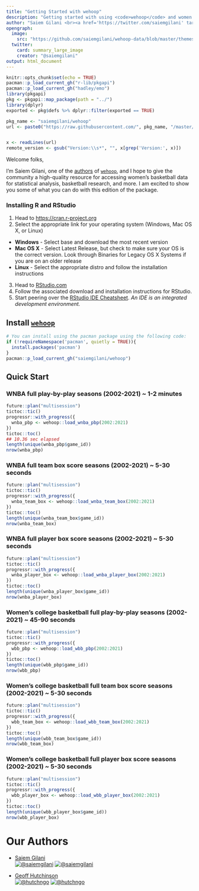 ```yaml
---
title: "Getting Started with wehoop"
description: "Getting started with using <code>wehoop</code> and women's basketball data."
author: "Saiem Gilani <br><a href='https://twitter.com/saiemgilani' target='blank'><img src='https://img.shields.io/twitter/follow/saiemgilani?color=blue&amp;label=%40saiemgilani&amp;logo=twitter&amp;style=for-the-badge' alt='@saiemgilani'/></a> <a href='https://github.com/saiemgilani' target='blank'><img src='https://img.shields.io/github/followers/saiemgilani?color=eee&amp;logo=Github&amp;style=for-the-badge' alt='@saiemgilani'/></a>"
opengraph:
  image: 
    src: "https://github.com/saiemgilani/wehoop-data/blob/master/themes/wehoop_gh.png?raw=true"
  twitter:
    card: summary_large_image
    creator: "@saiemgilani"
output: html_document
---
```

```r
knitr::opts_chunk$set(echo = TRUE)
pacman::p_load_current_gh("r-lib/pkgapi")
pacman::p_load_current_gh("hadley/emo")
library(pkgapi)
pkg <- pkgapi::map_package(path = "../")
library(dplyr)
exported <- pkg$defs %>% dplyr::filter(exported == TRUE)

pkg_name <- "saiemgilani/wehoop"
url <- paste0("https://raw.githubusercontent.com/", pkg_name, "/master/DESCRIPTION")


x <- readLines(url)
remote_version <- gsub("Version:\\s*", "", x[grep('Version:', x)])
```

Welcome folks,

I'm Saiem Gilani, one of the [authors](https://saiemgilani.github.io/wehoop/authors.html "Authors and contributors to wehoop") of [`wehoop`](https://saiemgilani.github.io/wehoop/), and I hope to give the community a high-quality resource for accessing women's basketball data for statistical analysis, basketball research, and more. I am excited to show you some of what you can do with this edition of the package.

### **Installing R and RStudio**

1.  Head to <https://cran.r-project.org>
2.  Select the appropriate link for your operating system (Windows, Mac OS X, or Linux)

-   **Windows** - Select base and download the most recent version
-   **Mac OS X** - Select Latest Release, but check to make sure your OS is the correct version. Look through Binaries for Legacy OS X Systems if you are on an older release
-   **Linux** - Select the appropriate distro and follow the installation instructions

3.  Head to [RStudio.com](https://www.rstudio.com/products/rstudio/download/#download "Download the appropriate version of RStudio (Free) for your operating system to use with R")
4.  Follow the associated download and installation instructions for RStudio.
5.  Start peering over the [RStudio IDE Cheatsheet](https://github.com/rstudio/cheatsheets/raw/master/rstudio-ide.pdf). *An IDE is an integrated development environment.*


## **Install** [**`wehoop`**](https://saiemgilani.github.io/wehoop/)
```r
# You can install using the pacman package using the following code:
if (!requireNamespace('pacman', quietly = TRUE)){
  install.packages('pacman')
}
pacman::p_load_current_gh("saiemgilani/wehoop")
```

## **Quick Start**

### **WNBA full play-by-play seasons (2002-2021) ~ 1-2 minutes**
```r
future::plan("multisession")
tictoc::tic()
progressr::with_progress({
  wnba_pbp <- wehoop::load_wnba_pbp(2002:2021)
})
tictoc::toc()
## 10.36 sec elapsed
length(unique(wnba_pbp$game_id))
nrow(wnba_pbp)
```
### **WNBA full team box score seasons (2002-2021) ~ 5-30 seconds**
```r
future::plan("multisession")
tictoc::tic()
progressr::with_progress({
  wnba_team_box <- wehoop::load_wnba_team_box(2002:2021)
})
tictoc::toc()
length(unique(wnba_team_box$game_id))
nrow(wnba_team_box)
```
### **WNBA full player box score seasons (2002-2021) ~ 5-30 seconds**
```r
future::plan("multisession")
tictoc::tic()
progressr::with_progress({
  wnba_player_box <- wehoop::load_wnba_player_box(2002:2021)
})
tictoc::toc()
length(unique(wnba_player_box$game_id))
nrow(wnba_player_box)
```

### **Women's college basketball full play-by-play seasons (2002-2021) ~ 45-90 seconds**

```r
future::plan("multisession")
tictoc::tic()
progressr::with_progress({
  wbb_pbp <- wehoop::load_wbb_pbp(2002:2021)
})
tictoc::toc()
length(unique(wbb_pbp$game_id))
nrow(wbb_pbp)
```

### **Women's college basketball full team box score seasons (2002-2021) ~ 5-30 seconds**

```r
future::plan("multisession")
tictoc::tic()
progressr::with_progress({
  wbb_team_box <- wehoop::load_wbb_team_box(2002:2021)
})
tictoc::toc()
length(unique(wbb_team_box$game_id))
nrow(wbb_team_box)
```

### **Women's college basketball full player box score seasons (2002-2021) ~ 5-30 seconds**

```r
future::plan("multisession")
tictoc::tic()
progressr::with_progress({
  wbb_player_box <- wehoop::load_wbb_player_box(2002:2021)
})
tictoc::toc()
length(unique(wbb_player_box$game_id))
nrow(wbb_player_box)
```


# **Our Authors**

-   [Saiem Gilani](https://twitter.com/saiemgilani)       
<a href="https://twitter.com/saiemgilani" target="blank"><img src="https://img.shields.io/twitter/follow/saiemgilani?color=blue&label=%40saiemgilani&logo=twitter&style=for-the-badge" alt="@saiemgilani" /></a>
<a href="https://github.com/saiemgilani" target="blank"><img src="https://img.shields.io/github/followers/saiemgilani?color=eee&logo=Github&style=for-the-badge" alt="@saiemgilani" /></a>

-   [Geoff Hutchinson](https://twitter.com/hutchngo)       
<a href="https://twitter.com/hutchngo" target="blank"><img src="https://img.shields.io/twitter/follow/hutchngo?color=blue&label=%40hutchngo&logo=twitter&style=for-the-badge" alt="@hutchngo" /></a>
<a href="https://github.com/hutchngo" target="blank"><img src="https://img.shields.io/github/followers/hutchngo?color=eee&logo=Github&style=for-the-badge" alt="@hutchngo" /></a>


